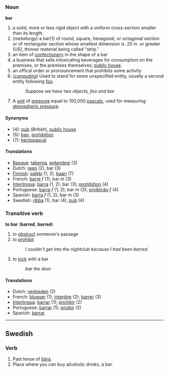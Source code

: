 ===Noun===
'''bar'''

# a solid, more or less rigid object with a uniform cross-section smaller than its length.
# (''metallurgy'') a bar(1) of round, square, hexagonal, or octagonal section or of rectangular section whose smallest dimension is .25 in. or greater (US), thinner material being called "strip."
# an item of [[confectionery]] in the shape of a bar
# a business that sells intoxicating beverages for consumption on the premises, or the premises themselves; [[public house]].
# an offical order or pronouncement that prohibits some activity
# (''[[computing]]'') Used to stand for some unspecified entity, usually a second entity following [[foo]].
#: ''Suppose we have two objects, foo and bar''
# A [[unit]] of [[pressure]] equal to 100,000 [[pascal]]s, used for measuring [[atmospheric pressure]].

====Synonyms====
*(4): [[pub]] (''British''), [[public house]]
*(5): [[ban]], [[prohibition]]
*(7): [[hectopascal]]

====Translations====
*[[Basque]]: [[taberna]], [[ardandegi]] (3)
*Dutch: [[reep]] (2), bar (3)
*[[Finnish]]: [[palkki]] (1, 2), [[baari]] (7)
*French: [[barre]] ''f'' (1); bar ''m'' (3)
*[[Interlingua]]: [[barra]] (1, 2); bar (3); [[prohibition]] (4)
*Portuguese: [[barra]] ''f'' (1, 2); bar ''m'' (3); [[proibição]] ''f'' (4)
*Spanish: [[barra]] ''f'' (1, 2); bar ''m'' (3)
*Swedish: [[ribba]] (1), bar (4), [[pub]] (4)

===Transitive verb===
'''to bar''' ('''barred''', '''barred''')

# to [[obstruct]] someone's passage
# to [[prohibit]]
#:''I couldn't get into the nightclub because I had been barred''
# to [[lock]] with a bar
#:''bar the door''

====Translations====
*Dutch: [[verbieden]] (2)
*French: [[bloquer]] (1); [[interdire]] (2); [[barrer]] (3)
*[[Interlingua]]: [[barrar]] (1); [[prohibir]] (2)
*Portuguese: [[barrar]] (1); [[proibir]] (2)
*Spanish: [[barrar]]

----
==Swedish==
===Verb===
# Past tense of [[bära]].
# Place where you can buy alcoholic drinks, a bar.